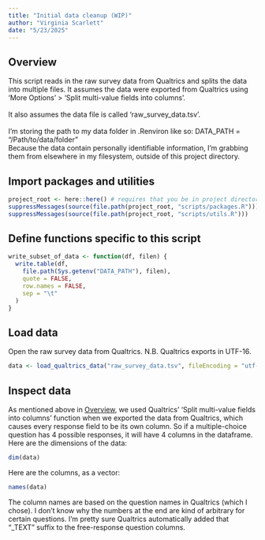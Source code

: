 ```yaml
---
title: "Initial data cleanup (WIP)"
author: "Virginia Scarlett"
date: "5/23/2025"
---
```


## Overview
This script reads in the raw survey data from Qualtrics and splits the data into multiple files. It assumes the data were exported from Qualtrics using 'More Options' > 'Split multi-value fields into columns'.\
\
It also assumes the data file is called 'raw_survey_data.tsv'.\
\
I'm storing the path to my data folder in .Renviron like so: DATA_PATH = "/Path/to/data/folder"\
Because the data contain personally identifiable information, I'm grabbing them from elsewhere in my filesystem, outside of this project directory.

## Import packages and utilities
```r
project_root <- here::here() # requires that you be in project directory if using VS Code (i.e. not home dir)
suppressMessages(source(file.path(project_root, "scripts/packages.R")))
suppressMessages(source(file.path(project_root, "scripts/utils.R")))
```

## Define functions specific to this script
```r
write_subset_of_data <- function(df, filen) {
  write.table(df,
    file.path(Sys.getenv("DATA_PATH"), filen),
    quote = FALSE,
    row.names = FALSE,
    sep = "\t"
  )
}
```

## Load data

Open the raw survey data from Qualtrics. N.B. Qualtrics exports in UTF-16.
```r
data <- load_qualtrics_data("raw_survey_data.tsv", fileEncoding = "utf-16")
```

## Inspect data
As mentioned above in [Overview], we used Qualtrics' 'Split multi-value fields into columns' function when we exported the data from Qualtrics, which causes every response field to be its own column. So if a multiple-choice question has 4 possible responses, it will have 4 columns in the dataframe.\
Here are the dimensions of the data:
```r
dim(data)
```

Here are the columns, as a vector:
```r
names(data)
```

The column names are based on the question names in Qualtrics (which I chose). I don't know why the numbers at the end are kind of arbitrary for certain questions. I'm pretty sure Qualtrics automatically added that "_TEXT" suffix to the free-response question columns.
